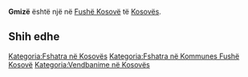 {{Fshat në 
 | Emri                = Gmizë
 | EmriAlt                = 
 | NAME_SHORT_FORM=      
 | NAME_GENERIC=      
 | NAME_SORT_NAME_RO=      GMIZE
 | FULL_NAME_RO = Gmizë
 | FULL_NAME_ND_RO=Gmize
 | SORT_NAME_RG=GMIZE
 | FULL_NAME_RG=Gmizë
 | FULL_NAME_ND_RG=Gmize
 | SRP_NAME_SHORT_FORM=      
 | SRP_NAME_GENERIC=      
 | SRP_NAME_SORT_NAME_RO=      
 | SRP_FULL_NAME_RO = 
 | SRP_FULL_NAME_ND_RO=
 | SRP_SORT_NAME_RG=
 | SRP_FULL_NAME_RG=
 | SRP_FULL_NAME_ND_RG=
 | Emri (Rasa dhanore) = 
 | Figura              = 
 | Shteti              = Kosovo
 | Komuna              = Fushë Kosovë
 | Kodi postar         = 
 | Sipërfaqja          = 

 | Popullsia           = 

 | Regj. i popullsisë  = 
 | Dend. e popullsisë  = 
 | Faqja zyrtare       = 
 <!--- Koordinatat ----> 
 | Gjerësia            = 42.6825
 | Gjatësia            = 21.588333
 | Lartësia            = 
}}
'''Gmizë''' është një [[]] në [[Fushë Kosovë]] të [[Kosovës]].

<!-- == Gjeografia == -->
<!-- == Historia == -->
<!-- == Demografia == -->
== Shih edhe ==
{{Komuna Fushë Kosovë}}
{{Kosovo-Administrata-Cung}}

[[Kategoria:Fshatra në Kosovës]]
[[Kategoria:Fshatra në Kommunes Fushë Kosovë]]
[[Kategoria:Vendbanime në Kosovës]]